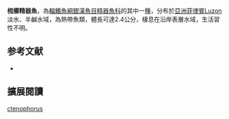 {{Speciesbox
| name = 梳櫛精器魚
| image = 
| status = NE
| status_system = IUCN3.1
| genus = Neostethus
| species = ctenophorus
| authority = [[Aurich|Aurich]], 1937
| synonyms = *''Solenophallus ctenophorus'',Aurich, 1937
}}
'''梳櫛精器魚'''，為[[輻鰭魚綱|輻鰭魚綱]][[銀漢魚目|銀漢魚目]][[精器魚科|精器魚科]]的其中一[[種|種]]，分布於[[亞洲|亞洲]][[菲律賓|菲律賓]]Luzon淡水、半鹹水域，為熱帶魚類，體長可達2.4公分，棲息在沿岸表層水域，生活習性不明。
==参考文献==
*{{FishBase_species|genus=Neostethus|species=ctenophorus|year=2016|month=3}}

== 擴展閱讀 ==
{{refbegin}}
{{wikispecies-inline|Neostethus ctenophorus|梳櫛精器魚}}
{{refend}}
{{Taxonbar|from=Q1963052}}

[[Category:櫛精器魚屬|ctenophorus]]


{{魚類小作品}}